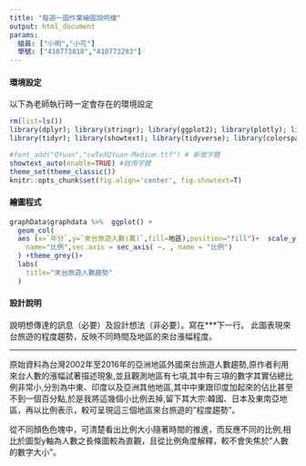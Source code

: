 ```yaml
---
title: "每週一圖作業繪圖說明檔"
output: html_document
params:
  組員: ["小明","小花"]  
  學號: ["410773818","410773293"]
---
```


#### 環境設定

以下為老師執行時一定會存在的環境設定
```r
rm(list=ls())
library(dplyr); library(stringr); library(ggplot2); library(plotly); library(lubridate); library(readr); library(colorspace); library(grDevices); library(shiny); library(shinyjs); library(scales)
library(tidyr); library(showtext); library(tidyverse); library(colorspace)

#font_add("QYuan","cwTeXQYuan-Medium.ttf") # 新增字體
showtext_auto(enable=TRUE) #啟用字體
theme_set(theme_classic())
knitr::opts_chunk$set(fig.align='center', fig.showtext=T)


```


#### 繪圖程式

```r


graphData$graphdata %>%  ggplot() +
  geom_col(
  aes (x=`年分`,y=`來台旅遊人數(萬)`,fill=地區),position="fill")+  scale_y_continuous(
    name="比例",sec.axis = sec_axis( ~. , name = "比例")
  ) +theme_grey()+
  labs(
    title="來台旅遊人數趨勢"
  )


```


#### 設計說明
說明想傳達的訊息（必要）及設計想法（非必要）。寫在***下一行。
此圖表現來台旅遊的程度趨勢，反映不同時間及地區的來台漲幅程度。

*** 
原始資料為台灣2002年至2016年的亞洲地區外國來台旅遊人數趨勢,原作者利用來台人數的漲幅試著描述現象,並且觀測地區有七項,其中有三項的數字其實佔總比例非常小,分別為中東、印度以及亞洲其他地區,其中中東跟印度加起來的佔比甚至不到一個百分點,於是我將這幾個小比例去掉,留下其大宗:韓國、日本及東南亞地區，再以比例表示，較可呈現這三個地區來台旅遊的"程度趨勢"。

從不同顏色色塊中，可清楚看出比例大小隨著時間的推進，而反應不同的比例,相比於圖型y軸為人數之長條圖較為直觀，且從比例角度解釋，較不會失焦於"人數的數字大小"。

